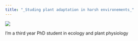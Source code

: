 ---
title: "_Studing plant adaptation in harsh environements_"
---
![](D:/Home/lormarchand/Documents/these_rennes/R/my_project/Image1.jpg)

I'm a third year PhD student in ecology and plant physiology